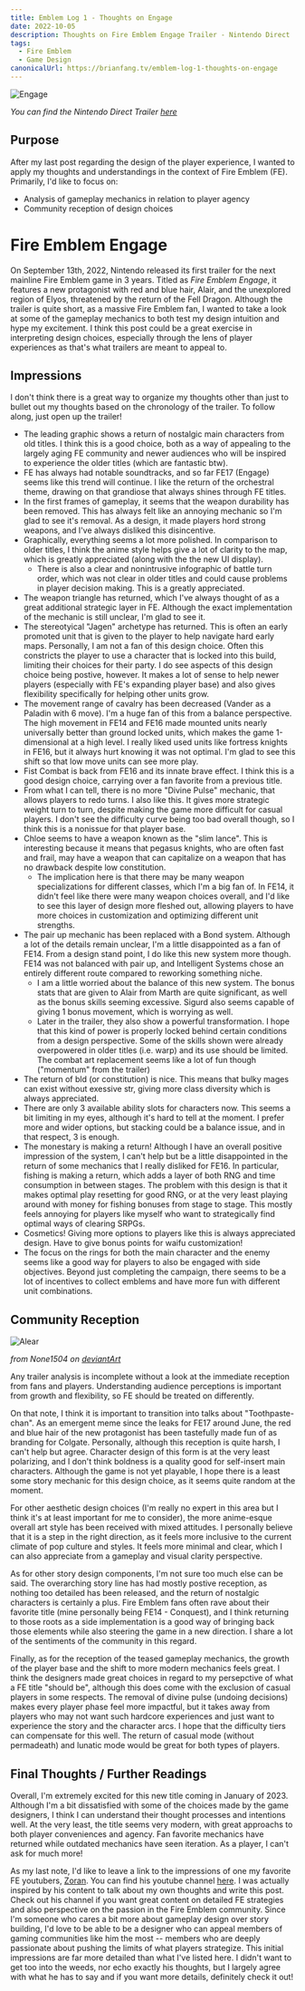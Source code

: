 ```yaml
---
title: Emblem Log 1 - Thoughts on Engage
date: 2022-10-05
description: Thoughts on Fire Emblem Engage Trailer - Nintendo Direct
tags:
  - Fire Emblem
  - Game Design
canonicalUrl: https://brianfang.tv/emblem-log-1-thoughts-on-engage
---
```


![Engage](./Engage.png)

_You can find the Nintendo Direct Trailer [here](https://www.youtube.com/watch?v=3ExaJIB5Phk)_

## Purpose

After my last post regarding the design of the player experience, I wanted to apply my thoughts and understandings in the 
context of Fire Emblem (FE). Primarily, I'd like to focus on:

 - Analysis of gameplay mechanics in relation to player agency
 - Community reception of design choices

# Fire Emblem Engage

On September 13th, 2022, Nintendo released its first trailer for the next mainline Fire Emblem game in 3 years. Titled as 
_Fire Emblem Engage_, it features a new protagonist with red and blue hair, Alair, and the unexplored region of Elyos, 
threatened by the return of the Fell Dragon. Although the trailer is quite short, as a massive Fire Emblem fan, I wanted to 
take a look at some of the gameplay mechanics to both test my design intuition and hype my excitement. I think this post 
could be a great exercise in interpreting design choices, especially through the lens of player experiences as that's what 
trailers are meant to appeal to.

## Impressions

I don't think there is a great way to organize my thoughts other than just to bullet out my thoughts based on the chronology 
of the trailer. To follow along, just open up the trailer!

 - The leading graphic shows a return of nostalgic main characters from old titles. I think this is a good choice, both as a way of 
 appealing to the largely aging FE community and newer audiences who will be inspired to experience the older titles (which 
 are fantastic btw).
 - FE has always had notable soundtracks, and so far FE17 (Engage) seems like this trend will continue. I like the return of the 
 orchestral theme, drawing on that grandiose that always shines through FE titles.
 - In the first frames of gameplay, it seems that the weapon durability has been removed. This has always felt like an 
 annoying mechanic so I'm glad to see it's removal. As a design, it made players hord strong weapons, and I've always disliked 
 this disincentive.
 - Graphically, everything seems a lot more polished. In comparison to older titles, I think the anime style helps give a lot 
 of clarity to the map, which is greatly appreciated (along with the the new UI display). 
   - There is also a clear and nonintrusive infographic of battle turn order, which was not clear in older titles and could cause problems in 
   player decision making. This is a greatly appreciated.
 - The weapon triangle has returned, which I've always thought of as a great additional strategic layer in FE. Although the exact 
 implementation of the mechanic is still unclear, I'm glad to see it.
 - The stereotyical "Jagen" archetype has returned. This is often an early promoted unit that is given to the player to help 
 navigate hard early maps. Personally, I am not a fan of this design choice. Often this constricts the player to use a 
 character that is locked into this build, limiting their choices for their party. I do see aspects of this design choice 
 being postive, however. It makes a lot of sense to help newer players (especially with FE's expanding player base) and 
 also gives flexibility specifically for helping other units grow.
 - The movement range of cavalry has been decreased (Vander as a Paladin with 6 move). I'm a huge fan of this from a balance 
 perspective. The high movement in FE14 and FE16 made mounted units nearly universally better than ground locked units, which 
 makes the game 1-dimensional at a high level. I really liked used units like fortress knights in FE16, but it always hurt 
 knowing it was not optimal. I'm glad to see this shift so that low move units can see more play.
 - Fist Combat is back from FE16 and its innate brave effect. I think this is a good design choice, carrying over a fan 
 favorite from a previous title.
 - From what I can tell, there is no more "Divine Pulse" mechanic, that allows players to redo turns. I also like this. It 
 gives more strategic weight turn to turn, despite making the game more difficult for casual players. I don't see the 
 difficulty curve being too bad overall though, so I think this is a nonissue for that player base.
 - Chloe seems to have a weapon known as the "slim lance". This is interesting because it means that pegasus knights, who 
 are often fast and frail, may have a weapon that can capitalize on a weapon that has no drawback despite low constitution.
   - The implication here is that there may be many weapon specializations for different classes, which I'm a big fan of. In 
   FE14, it didn't feel like there were many weapon choices overall, and I'd like to see this layer of design more fleshed out, 
   allowing players to have more choices in customization and optimizing different unit strengths.
 - The pair up mechanic has been replaced with a Bond system. Although a lot of the details remain unclear, I'm a little 
 disappointed as a fan of FE14. From a design stand point, I do like this new system more though. FE14 was not balanced with 
 pair up, and Intelligent Systems chose an entirely different route compared to reworking something niche. 
   - I am a little worried about the balance of this new system. The bonus stats that are given to Alair from Marth are quite 
   significant, as well as the bonus skills seeming excessive. Sigurd also seems capable of giving 1 bonus movement, which 
   is worrying as well.
   - Later in the trailer, they also show a powerful transformation. I hope that this kind of power is properly locked behind 
   certain conditions from a design perspective. Some of the skills shown were already overpowered in older titles (i.e. warp) 
   and its use should be limited. The combat art replacement seems like a lot of fun though ("momentum" from the trailer)
 - The return of bld (or constitution) is nice. This means that bulky mages can exist without exessive str, giving more class 
 diversity which is always appreciated.
 - There are only 3 available ability slots for characters now. This seems a bit limiting in my eyes, although it's hard to 
 tell at the moment. I prefer more and wider options, but stacking could be a balance issue, and in that respect, 3 is enough.
 - The monestary is making a return! Although I have an overall positive impression of the system, I can't help but be a 
 little disappointed in the return of some mechanics that I really disliked for FE16. In particular, fishing is making a 
 return, which adds a layer of both RNG and time consumption in between stages. The problem with this design is that it makes 
 optimal play resetting for good RNG, or at the very least playing around with money for fishing bonuses from stage to stage. 
 This mostly feels annoying for players like myself who want to strategically find optimal ways of clearing SRPGs.
 - Cosmetics! Giving more options to players like this is always appreciated design. Have to give bonus points for waifu 
 customization!
 - The focus on the rings for both the main character and the enemy seems like a good way for players to also be engaged with 
 side objectives. Beyond just completing the campaign, there seems to be a lot of incentives to collect emblems and have more 
 fun with different unit combinations.

## Community Reception

![Alear](./Alear.jpg)

_from None1504 on [deviantArt](https://www.deviantart.com/none1504/art/Alear-s-meme-Fire-Emblem-Engage-930766723)_

Any trailer analysis is incomplete without a look at the immediate reception from fans and players. Understanding audience 
perceptions is important from growth and flexibility, so FE should be treated on differently. 

On that note, I think it is important to transition into talks about "Toothpaste-chan". As an emergent meme since the leaks 
for FE17 around June, the red and blue hair of the new protagonist has been tastefully made fun of as branding for Colgate. 
Personally, although this reception is quite harsh, I can't help but agree. Character design of this form is at the very 
least polarizing, and I don't think boldness is a quality good for self-insert main characters. Although the game is not yet 
playable, I hope there is a least some story mechanic for this design choice, as it seems quite random at the moment.

For other aesthetic design choices (I'm really no expert in this area but I think it's at least important for me to consider), 
the more anime-esque overall art style has been received with mixed attitudes. I personally believe that it is a step in the 
right direction, as it feels more inclusive to the current climate of pop culture and styles. It feels more minimal and clear, 
which I can also appreciate from a gameplay and visual clarity perspective.

As for other story design components, I'm not sure too much else can be said. The overarching story line has had mostly 
postive reception, as nothing too detailed has been released, and the return of nostalgic characters is certainly a plus. 
Fire Emblem fans often rave about their favorite title (mine personally being FE14 - Conquest), and I think returning to 
those roots as a side implementation is a good way of bringing back those elements while also steering the game in a new 
direction. I share a lot of the sentiments of the community in this regard. 

Finally, as for the reception of the teased gameplay mechanics, the growth of the player base and the shift to more modern 
mechanics feels great. I think the designers made great choices in regard to my persepctive of what a FE title "should be", 
although this does come with the exclusion of casual players in some respects. The removal of divine pulse (undoing decisions) 
makes every player phase feel more impactful, but it takes away from players who may not want such hardcore experiences and 
just want to experience the story and the character arcs. I hope that the difficulty tiers can compensate for this well. 
The return of casual mode (without permadeath) and lunatic mode would be great for both types of players. 

## Final Thoughts / Further Readings

Overall, I'm extremely excited for this new title coming in January of 2023. Although I'm a bit dissatisfied with some of the 
choices made by the game designers, I think I can understand their thought processes and intentions well. At the very least, 
the title seems very modern, with great approachs to both player conveniences and agency. Fan favorite mechanics have returned 
while outdated mechanics have seen iteration. As a player, I can't ask for much more!

As my last note, I'd like to leave a link to the impressions of one my favorite FE youtubers, [Zoran](https://pastebin.com/GKWqfivT). 
You can find his youtube channel [here](https://www.youtube.com/user/Zoran501). I was actually inspired by his content to 
talk about my own thoughts and write this post. Check out his channel if you want great content on detailed FE strategies 
and also perspective on the passion in the Fire Emblem community. Since I'm someone who cares a bit more about gameplay design over 
story building, I'd love to be able to be a designer who can appeal members of gaming communities like him the most -- members 
who are deeply passionate about pushing the limits of what players strategize. This initial impressions are far more detailed 
than what I've listed here. I didn't want to get too into the weeds, nor echo exactly his thoughts, but I largely agree with 
what he has to say and if you want more details, definitely check it out!
